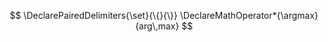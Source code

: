::: {.hidden}
<!-- $$\require{mathtools}$$ -->

\providecommand{\ul}{\uline}
\providecommand{\and}{\mathbin{\mkern-0mu,\mkern-0mu}}
\renewcommand*{\|}[1][]{\nonscript\:#1\vert\nonscript\:\mathopen{}}
\providecommand*{\pr}[1]{\textsf{\small`#1'}}
\renewcommand*{\pr}[1]{\textsf{\small`#1'}}
\providecommand*{\prq}[1]{\textsf{\small #1}}
\providecommand*{\se}[1]{\mathsfit{#1}}
\renewcommand{\se}[1]{\mathsfit{#1}}
\providecommand*{\sei}[1]{\mathsfit{\small #1}}
<!-- \providecommand{\cat}[1]{\texttt{\small #1}} -->
\providecommand{\cat}[1]{{\small\verb;#1;}}
\providecommand{\vec}[1]{\boldsymbol{#1}}
\providecommand{\p}{\mathrm{p}}
\renewcommand{\p}{\mathrm{p}}
\renewcommand{\P}{\mathrm{P}}
\definecolor{quarto-callout-note-color}{HTML}{4477AA}
\definecolor{quarto-callout-note-color-frame}{HTML}{4477AA}
\definecolor{quarto-callout-important-color}{HTML}{AA3377}
\definecolor{quarto-callout-important-color-frame}{HTML}{AA3377}
\definecolor{quarto-callout-warning-color}{HTML}{EE6677}
\definecolor{quarto-callout-warning-color-frame}{HTML}{EE6677}
\definecolor{quarto-callout-tip-color}{HTML}{228833}
\definecolor{quarto-callout-tip-color-frame}{HTML}{228833}
\definecolor{quarto-callout-caution-color}{HTML}{CCBB44}
\definecolor{quarto-callout-caution-color-frame}{HTML}{CCBB44}
<!-- \providecommand*{\mo}[1][=]{\mathrel{\nonscript\mkern-2.5mu\textrm{\small#1}\nonscript\mkern-2.5mu}} -->
\providecommand*{\mo}[1][=]{\mathord{\nonscript\mkern1mu\textrm{\small#1}\nonscript\mkern1mu}\mathopen{}}
\providecommand*{\yX}{\se{X}}
\providecommand*{\yY}{\se{Y}}
\providecommand*{\yI}{\se{I}}
\providecommand*{\yi}[1][]{\se{I}_{\text{#1}}}
\providecommand{\di}{\mathrm{d}}
\providecommand{\defd}{\coloneqq}
\providecommand{\blue}{\color[RGB]{68,119,170}}
\providecommand{\red}{\color[RGB]{238,102,119}}
\providecommand{\purple}{\color[RGB]{170,51,119}}
\providecommand{\green}{\color[RGB]{34,136,51}}
\providecommand{\yellow}{\color[RGB]{204,187,68}}
\providecommand{\lblue}{\color[RGB]{102,204,238}}
\providecommand{\grey}{\color[RGB]{187,187,187}}
\providecommand{\midgrey}{\color[RGB]{119,119,119}}
\providecommand{\black}{\color[RGB]{0,0,0}}
\newcommand*{\e}{\mathrm{e}}
\newcommand*{\pu}{\text{π}}
\newcommand*{\RR}{\mathbf{R}}

$$
\DeclarePairedDelimiters{\set}{\{}{\}}
\DeclareMathOperator*{\argmax}{arg\,max}
$$

<!-- \renewcommand*{\prq}[1]{\textsf{\small #1}} -->
<!-- \definecolor{lightblue}{HTML}{66CCEE} -->
<!-- \sethlcolor{lightblue} -->
<!-- \providecommand*{\moo}[1][=]{\mathord{\mkern1.5mu#1\mkern1.5mu}} -->
<!-- \providecommand*{\mo}[1][=]{\mathrel{\mkern-4mu#1\mkern-4mu}} -->
<!-- \providecommand*{\mo}[1][\textrm{\small=}]{\mathord{\mkern1.5mu#1\mkern1.5mu}} -->

:::
